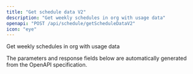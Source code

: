 ```yaml
---
title: "Get schedule data V2"
description: "Get weekly schedules in org with usage data"
openapi: "POST /api/schedule/getScheduleDataV2"
icon: "eye"
---
```


Get weekly schedules in org with usage data

<Note>
The parameters and response fields below are automatically generated from the OpenAPI specification.
</Note>
